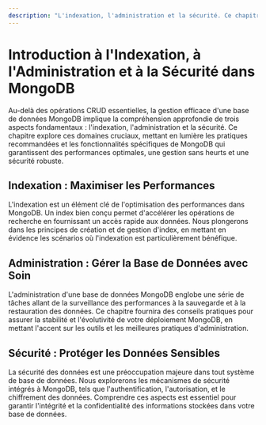 ```yaml
---
description: "L'indexation, l'administration et la sécurité. Ce chapitre explore ces domaines cruciaux, mettant en lumière les pratiques recommandées et les fonctionnalités spécifiques de MongoDB qui garantissent des performances optimales, une gestion sans heurts et une sécurité robuste."
---
```


# Introduction à l'Indexation, à l'Administration et à la Sécurité dans MongoDB

Au-delà des opérations CRUD essentielles, la gestion efficace d'une base de données MongoDB implique la compréhension approfondie de trois aspects fondamentaux : l'indexation, l'administration et la sécurité. Ce chapitre explore ces domaines cruciaux, mettant en lumière les pratiques recommandées et les fonctionnalités spécifiques de MongoDB qui garantissent des performances optimales, une gestion sans heurts et une sécurité robuste.

## Indexation : Maximiser les Performances

L'indexation est un élément clé de l'optimisation des performances dans MongoDB. Un index bien conçu permet d'accélérer les opérations de recherche en fournissant un accès rapide aux données. Nous plongerons dans les principes de création et de gestion d'index, en mettant en évidence les scénarios où l'indexation est particulièrement bénéfique.

## Administration : Gérer la Base de Données avec Soin

L'administration d'une base de données MongoDB englobe une série de tâches allant de la surveillance des performances à la sauvegarde et à la restauration des données. Ce chapitre fournira des conseils pratiques pour assurer la stabilité et l'évolutivité de votre déploiement MongoDB, en mettant l'accent sur les outils et les meilleures pratiques d'administration.

## Sécurité : Protéger les Données Sensibles

La sécurité des données est une préoccupation majeure dans tout système de base de données. Nous explorerons les mécanismes de sécurité intégrés à MongoDB, tels que l'authentification, l'autorisation, et le chiffrement des données. Comprendre ces aspects est essentiel pour garantir l'intégrité et la confidentialité des informations stockées dans votre base de données.